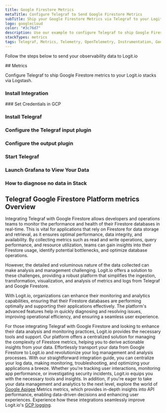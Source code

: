 ```yaml
---
title: Google Firestore Metrics
metaTitle: Configure Telegraf to Send Google Firestore Metrics
subTitle: Ship your Google Firestore Metrics via Telegraf to your Logit.io Stack
logo: googlecloud
color: "#3c76d7"
description: Use our example to configure Telegraf to ship Google Firestore metrics to Logit.io. Configure Telegraf to send Google Firestore metrics to Logstash or Elastic.
stackTypes: metrics
tags: Telegraf, Metrics, Telemetry, OpenTelemetry, Instrumentation, Google Firestore, Cloud Database, NoSQL
---
```


Follow the steps below to send your observability data to Logit.io

<Steps>
  ## Metrics

  Configure Telegraf to ship Google Firestore metrics to your Logit.io stacks via Logstash.
  
  ### Install Integration
  <InstallIntegration/>
  ### Set Credentials in GCP

  <SetGCPCredentials intro="Google Firestore is an integral suite of services offered within Google Cloud. It is purpose-built for the creation, deployment, and management of scalable and flexible NoSQL databases, enabling secure and efficient storage and retrieval of data in a cloud-native ecosystem."/>
  
  ### Install Telegraf

  <InstallTelegraf />

  ### Configure the Telegraf input plugin

  <TelegrafStackDriverInput metric_type="firestore.googleapis.com"/>

  ### Configure the output plugin

  <TelegrafOutputPlugin />

  ### Start Telegraf

  <StartTelegraf />

  ### Launch Grafana to View Your Data

  <LaunchVisualizer type="metrics" />

  ### How to diagnose no data in Stack

  <DiagnoseNoData />
</Steps>

## Telegraf Google Firestore Platform metrics Overview

Integrating Telegraf with Google Firestore allows developers and operations teams to monitor the 
performance and health of their Firestore databases in real-time. This is vital for applications 
that rely on Firestore for data storage and retrieval, as it ensures optimal performance, data integrity, 
and availability. By collecting metrics such as read and write operations, query performance, and 
resource utilization, teams can gain insights into their Firestore usage, identify potential 
bottlenecks, and optimize database operations.

However, the detailed and voluminous nature of the data collected can make analysis and management 
challenging. Logit.io offers a solution to these challenges, providing a robust platform that 
simplifies the ingestion, transformation, visualization, and analysis of metrics and logs from 
Telegraf and Google Firestore. 

With Logit.io, organizations can enhance their monitoring and analytics capabilities, ensuring that 
their Firestore databases are performing optimally and supporting their applications effectively. 
The platform's advanced features help in quickly diagnosing and resolving issues, improving 
operational efficiency, and ensuring a seamless user experience.

For those integrating Telegraf with Google Firestore and looking to enhance their data analysis 
and monitoring practices, Logit.io provides the necessary tools and support. Our platform offers 
a centralized solution for managing the complexity of Firestore metrics, helping you to derive 
actionable insights from your data. Effortlessly transport your data from Google Firestore to 
Logit.io and revolutionize your log management and analysis processes. With our straightforward 
integration guide, you can centralize your log data, making monitoring, troubleshooting, and 
optimizing your applications a breeze. Whether you're tracking user interactions, monitoring app 
performance, or investigating security incidents, Logit.io equips you with the necessary tools and insights. 
In addition, if you're eager to take your data management and analytics to the next level, explore 
the world of [Google Apigee](/integrations/google-cloud-apigee/#metrics) Metrics metrics, 
which provides in-depth insights into API performance, enabling data-driven decisions and enhancing 
user experiences. Experience how these integrations seamlessly improve Logit.io's 
[GCP logging](https://logit.io/solutions/gcp-logging/).